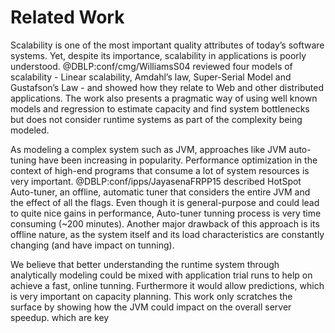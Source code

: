 # Related Work {#sec:rel}

Scalability is one of the most important quality attributes of today’s software
systems. Yet, despite its importance, scalability in applications is poorly
understood. @DBLP:conf/cmg/WilliamsS04 reviewed four models of scalability -
Linear scalability, Amdahl’s law, Super-Serial Model and Gustafson’s Law - and
showed how they relate to Web and other distributed applications. The work also
presents a pragmatic way of using well known models and regression to estimate
capacity and find system bottlenecks but does not consider runtime systems as
part of the complexity being modeled.

As modeling a complex system such as JVM, approaches like JVM auto-tuning have
been increasing in popularity. Performance optimization in the context of
high-end programs that consume a lot of system resources is very important. 
@DBLP:conf/ipps/JayasenaFRPP15 described HotSpot Auto-tuner, an offline, 
automatic tuner that considers the entire JVM and the effect of all the flags.
Even though it is general-purpose and could lead to quite nice gains in performance,
Auto-tuner tunning process is very time consuming (~200 minutes). Another major
drawback of this approach is its offline nature, as the system itself and its
load characteristics are constantly changing (and have impact on tunning).

We believe that better understanding the runtime system through  analytically modeling
could be mixed with application trial runs to help on achieve a fast, online tunning.
Furthermore it would allow predictions, which is very important on capacity
planning. This work only scratches the surface by showing how the JVM could
impact on the overall server speedup.
which are key